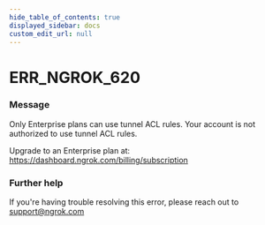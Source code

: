 ```yaml
---
hide_table_of_contents: true
displayed_sidebar: docs
custom_edit_url: null
---
```



# ERR_NGROK_620

### Message

Only Enterprise plans can use tunnel ACL rules.
Your account is not authorized to use tunnel ACL rules.

Upgrade to an Enterprise plan at: https://dashboard.ngrok.com/billing/subscription

### Further help

If you're having trouble resolving this error, please reach out to [support@ngrok.com](mailto:support@ngrok.com?subject=Help%20with%20ERR_NGROK_620)

<ErrorDetails error="err_ngrok_620" />
